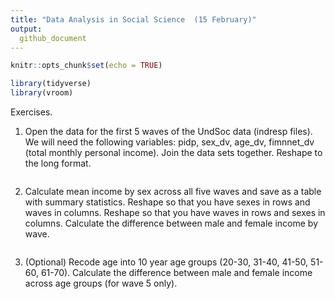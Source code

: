 ```yaml
---
title: "Data Analysis in Social Science  (15 February)"
output:
  github_document
---
```


```r
knitr::opts_chunk$set(echo = TRUE)
```

```r
library(tidyverse)
library(vroom)
```

Exercises.

1) Open the data for the first 5 waves of the UndSoc data (indresp files). We will need the following variables: pidp, sex_dv, age_dv, fimnnet_dv (total monthly personal income). Join the data sets together. Reshape to the long format.

    ```r

    ```

2) Calculate mean income by sex across all five waves and save as a table with summary statistics. Reshape so that you have sexes in rows and waves in columns. Reshape so that you have waves in rows and sexes in columns. Calculate the difference between male and female income by wave.

    ```r


    ```
    
3) (Optional) Recode age into 10 year age groups (20-30, 31-40, 41-50, 51-60, 61-70). Calculate the difference between male and female income across age groups (for wave 5 only).

    ```r


    ```
